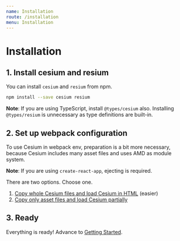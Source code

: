 ```yaml
---
name: Installation
route: /installation
menu: Installation
---
```


# Installation

## 1. Install cesium and resium

You can install `cesium` and `resium` from npm.

```sh
npm install --save cesium resium
```

**Note**: If you are using TypeScript, install `@types/cesium` also. Installing `@types/resium` is unnecessary as type definitions are built-in.

## 2. Set up webpack configuration

To use Cesium in webpack env, preparation is a bit more necessary, because Cesium includes many asset files and uses AMD as module system.

**Note**: If you are using `create-react-app`, ejecting is required.

There are two options. Choose one. 

1. [Copy whole Cesium files and load Cesium in HTML](/installation1) (easier)
2. [Copy only asset files and load Cesium partially](/installation2)

## 3. Ready

Everything is ready! Advance to [Getting Started](/getting_started).

